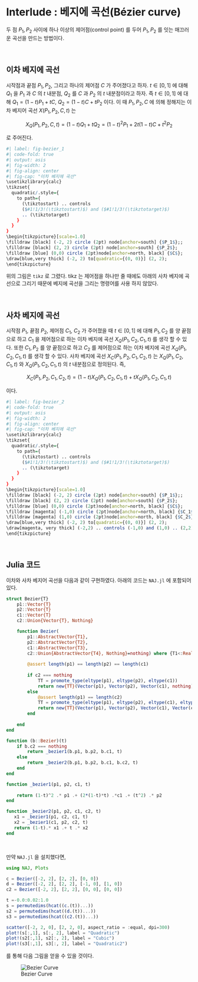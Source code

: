 # Interlude : 베지에 곡선(Bézier curve) {.unnumbered}

두 점 $P_1,\,P_2$ 사이에 하나 이상의 제어점(control point) 를 두어 $P_1,\,P_2$ 를 잇는 매끄러운 곡선을 만드는 방법이다. 

</br>

## 이차 베지에 곡선

시작점과 끝점 $P_1,\,P_2$, 그리고 하나의 제어점 $C$ 가 주어졌다고 하자. $t\in [0,\,1]$ 에 대해 $Q_1$ 을 $P_1$ 과 $C$ 의 $t$ 내분점, $Q_2$ 를 $C$ 과 $P_2$ 의 $t$ 내분점이라고 하자. 즉 $t\in [0,\,1]$ 에 대해 $Q_1 = (1-t)P_1 + tC$, $Q_2=(1-t)C + tP_2$ 이다. 이 때 $P_1,\,P_2,\,C$ 에 의해 정해지는 이차 베지어 곡선 $X(P_1, P_2, C, t)$ 는

$$
X_Q(P_1, P_2, C, t) = (1-t)Q_1 + tQ_2 = (1-t)^2P_1+2t(1-t)C + t^2P_2
$$

로 주어진다. 

```r
#| label: fig-bezier_1
#| code-fold: true
#| output: asis
#| fig-width: 2
#| fig-align: center
#| fig-cap: "이차 베지에 곡선"
\usetikzlibrary{calc}
\tikzset{
  quadratic/.style={
    to path={
      (\tikztostart) .. controls
      ($#1!1/3!(\tikztostart)$) and ($#1!1/3!(\tikztotarget)$)
      .. (\tikztotarget)
    }
  }
}
\begin{tikzpicture}[scale=1.0]
\filldraw [black] (-2, 2) circle (2pt) node[anchor=south] {$P_1$};;
\filldraw [black] (2, 2) circle (2pt) node[anchor=south] {$P_2$};
\filldraw [blue] (0,0) circle (2pt)node[anchor=north, black] {$C$};
\draw[blue,very thick] (-2, 2) to[quadratic={(0, 0)}] (2, 2);
\end{tikzpicture}
```

::: {.callout-tip appearance="simple" icon="false"}

위의 그림은 `tikz` 로 그렸다. tikz 는 제어점을 하나만 줄 때에도 아래의 사차 베지에 곡선으로 그리기 때문에 베지에 곡선을 그리는 명령어를 사용 하지 않았다.
:::


</br>

## 사차 베지에 곡선

시작점 $P_1$, 끝점 $P_2$, 제어점 $C_1$, $C_2$ 가 주어졌을 때 $t\in [0, 1]$ 에 대해 $P_1,\,C_2$ 를 양 끝점으로 하고 $C_1$ 을 제어점으로 하는 이차 베지에 곡선 $X_Q(P_1, C_2, C_1, t)$ 를 생각 할 수 있다. 또한 $C_1,\, P_2$ 를 양 끝점으로 하고 $C_2$ 를 제어점으로 하는 이차 베지에 곡선 $X_Q(P_1, C_2, C_1, t)$ 를 생각 할 수 있다. 사차 베지에 곡선 $X_C(P_1, P_2, C_1, C_2, t)$ 는 $X_Q(P_1, C_2, C_1, t)$ 와 $X_Q(P_1, C_2, C_1, t)$ 의 $t$ 내분점으로 정의된다. 즉, 

$$
X_C(P_1, P_2, C_1, C_2, t) = (1-t) X_Q(P_1, C_2, C_1, t)  + tX_Q(P_1, C_2, C_1, t)
$$

이다. 

```r
#| label: fig-bezier_2
#| code-fold: true
#| output: asis
#| fig-width: 2
#| fig-align: center
#| fig-cap: "이차 베지에 곡선"
\usetikzlibrary{calc}
\tikzset{
  quadratic/.style={
    to path={
      (\tikztostart) .. controls
      ($#1!1/3!(\tikztostart)$) and ($#1!1/3!(\tikztotarget)$)
      .. (\tikztotarget)
    }
  }
}
\begin{tikzpicture}[scale=1.0]
\filldraw [black] (-2, 2) circle (2pt) node[anchor=south] {$P_1$};;
\filldraw [black] (2, 2) circle (2pt) node[anchor=south] {$P_2$};
\filldraw [blue] (0,0) circle (2pt)node[anchor=north, black] {$C$};
\filldraw [magenta] (-1,0) circle (2pt)node[anchor=north, black] {$C_1$};
\filldraw [magenta] (1,0) circle (2pt)node[anchor=north, black] {$C_2$};
\draw[blue,very thick] (-2, 2) to[quadratic={(0, 0)}] (2, 2);
\draw[magenta, very thick] (-2,2) .. controls (-1,0) and (1,0) .. (2,2);
\end{tikzpicture}
```


</br>

## Julia 코드

이차와 사차 베지어 곡선을 다음과 같이 구현하였다. 아래의 코드는 `NAJ.jl` 에 포함되어 있다. 

```julia
struct Bezier{T} 
    p1::Vector{T}
    p2::Vector{T}
    c1::Vector{T}
    c2::Union{Vector{T}, Nothing}

    function Bezier(
        p1::AbstractVector{T1}, 
        p2::AbstractVector{T2}, 
        c1::AbstractVector{T3}, 
        c2::Union{AbstractVector{T4}, Nothing}=nothing) where {T1<:Real, T2<:Real, T3<:Real, T4<:Real}
        
        @assert length(p1) == length(p2) == length(c1)
        
        if c2 === nothing
            TT = promote_type(eltype(p1), eltype(p2), eltype(c1))
            return new{TT}(Vector(p1), Vector(p2), Vector(c1), nothing)
        else 
            @assert length(p1) == length(c2)
            TT = promote_type(eltype(p1), eltype(p2), eltype(c1), eltype(c2))
            return new{TT}(Vector(p1), Vector(p2), Vector(c1), Vector(c2))
        end
        
    end
end

function (b::Bezier)(t)
    if b.c2 === nothing
        return _bezier1(b.p1, b.p2, b.c1, t)
    else 
        return _bezier2(b.p1, b.p2, b.c1, b.c2, t)
    end
end

function _bezier1(p1, p2, c1, t)
    
    return (1-t)^2 .* p1 .+ (2*(1-t)*t) .*c1 .+ (t^2) .* p2
end

function _bezier2(p1, p2, c1, c2, t)
   x1 = _bezier1(p1, c2, c1, t)
   x2 = _bezier1(c1, p2, c2, t)
   return (1-t).* x1 .+ t .* x2
end
```


</br>

만약 `NAJ.jl` 을 설치했다면, 

```julia
using NAJ, Plots

c = Bezier([-2, 2], [2, 2], [0, 0])
d = Bezier([-2, 2], [2, 2], [-1, 0], [1, 0])
c2 = Bezier([-2, 2], [2, 2], [0, 0], [0, 0])

t =-0.0:0.02:1.0
s = permutedims(hcat((c.(t))...))
s2 = permutedims(hcat((d.(t))...))
s3 = permutedims(hcat((c2.(t))...))

scatter([-2, 2, 0], [2, 2, 0], aspect_ratio = :equal, dpi=300)
plot!(s[:,1], s[:, 2], label = "Quadratic")
plot!(s2[:,1], s2[:, 2], label = "Cubic")
plot!(s3[:,1], s3[:, 2], label = "Quadratic2") 
```

를 통해 다음 그림을 얻을 수 있을 것이다.

![Bezier Curve](bezier.png)
